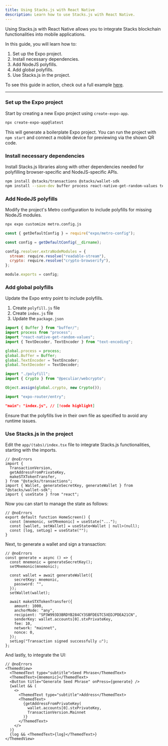 ```yaml
---
title: Using Stacks.js with React Native
description: Learn how to use Stacks.js with React Native.
---
```






Using Stacks.js with React Native allows you to integrate Stacks blockchain functionalities into mobile applications.

In this guide, you will learn how to:

1. Set up the Expo project.
2. Install necessary dependencies.
3. Add NodeJS polyfills.
4. Add global polyfills.
5. Use Stacks.js in the project.

<Callout>To see this guide in action, check out a full example [here](https://github.com/hirosystems/stacks.js-react-native-expo-51).</Callout>

---

### Set up the Expo project

Start by creating a new Expo project using `create-expo-app`.

```bash title="Terminal"
npx create-expo-app@latest
```

This will generate a boilerplate Expo project. You can run the project with `npm start` and connect a mobile device for previewing via the shown QR code.

### Install necessary dependencies

Install Stacks.js libraries along with other dependencies needed for polyfilling browser-specific and NodeJS-specific APIs.

```bash title="Terminal"
npm install @stacks/transactions @stacks/wallet-sdk
npm install --save-dev buffer process react-native-get-random-values text-encoding readable-stream crypto-browserify @peculiar/webcrypto
```

### Add NodeJS polyfills

Modify the project's Metro configuration to include polyfills for missing NodeJS modules.

```bash title="Terminal"
npx expo customize metro.config.js
```

```js title="metro.config.js"
const { getDefaultConfig } = require("expo/metro-config");

const config = getDefaultConfig(__dirname);

config.resolver.extraNodeModules = {
  stream: require.resolve("readable-stream"),
  crypto: require.resolve("crypto-browserify"),
};

module.exports = config;
```

### Add global polyfills

Update the Expo entry point to include polyfills.

1. Create `polyfill.js` file
2. Create `index.js` file
3. Update the `package.json`

```js title="polyfill.js"
import { Buffer } from "buffer/";
import process from "process";
import "react-native-get-random-values";
import { TextDecoder, TextEncoder } from "text-encoding";

global.process = process;
global.Buffer = Buffer;
global.TextEncoder = TextEncoder;
global.TextDecoder = TextDecoder;
```

```js title="index.js"
import "./polyfill";
import { Crypto } from "@peculiar/webcrypto";

Object.assign(global.crypto, new Crypto());

import "expo-router/entry";
```

```json title="package.json"
"main": "index.js", // [!code highlight]
```

<Callout>
Ensure that the polyfills live in their own file as specified to avoid any runtime issues.
</Callout>

### Use Stacks.js in the project

Edit the `app/(tabs)/index.tsx` file to integrate Stacks.js functionalities, starting with the imports.

```tsx twoslash title="app/(tabs)/index.tsx"
// @noErrors
import {
  TransactionVersion,
  getAddressFromPrivateKey,
  makeSTXTokenTransfer,
} from "@stacks/transactions";
import { Wallet, generateSecretKey, generateWallet } from "@stacks/wallet-sdk";
import { useState } from "react";
```

Now you can start to manage the state as follows:

```tsx twoslash title="app/(tabs)/index.tsx"
// @noErrors
export default function HomeScreen() {
  const [mnemonic, setMnemonic] = useState("...");
  const [wallet, setWallet] = useState<Wallet | null>(null);
  const [log, setLog] = useState("");
}
```

Next, to generate a wallet and sign a transaction:

```tsx twoslash title="app/(tabs)/index.tsx"
// @noErrors
const generate = async () => {
  const mnemonic = generateSecretKey();
  setMnemonic(mnemonic);

  const wallet = await generateWallet({
    secretKey: mnemonic,
    password: "",
  });
  setWallet(wallet);

  await makeSTXTokenTransfer({
    amount: 1000,
    anchorMode: "any",
    recipient: "SP3W993D3BRDYB284CY3SBFDEGTC5XEDJPDEA21CN",
    senderKey: wallet.accounts[0].stxPrivateKey,
    fee: 10,
    network: "mainnet",
    nonce: 0,
  });
  setLog("Transaction signed successfully ☑");
};
```

And lastly, to integrate the UI:

```tsx twoslash title="app/(tabs)/index.tsx"
// @noErrors
<ThemedView>
  <ThemedText type="subtitle">Seed Phrase</ThemedText>
  <ThemedText>{mnemonic}</ThemedText>
  <Button title="Generate Seed Phrase" onPress={generate} />
  {wallet && (
    <>
      <ThemedText type="subtitle">Address</ThemedText>
      <ThemedText>
        {getAddressFromPrivateKey(
          wallet.accounts[0].stxPrivateKey,
          TransactionVersion.Mainnet
        )}
      </ThemedText>
    </>
  )}
  {log && <ThemedText>{log}</ThemedText>}
</ThemedView>
```
